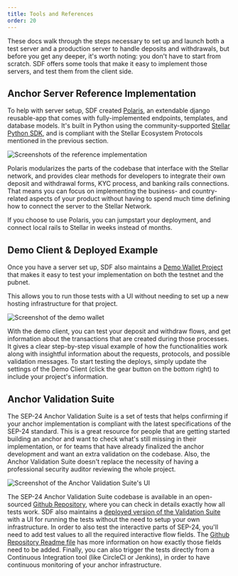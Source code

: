 ```yaml
---
title: Tools and References
order: 20
---
```


These docs walk through the steps necessary to set up and launch both a test server and a production server to handle deposits and withdrawals, but before you get any deeper, it's worth noting: you don't have to start from scratch. SDF offers some tools that make it easy to implement those servers, and test them from the client side.

## Anchor Server Reference Implementation

To help with server setup, SDF created [Polaris](https://github.com/stellar/django-polaris), an extendable django reusable-app that comes with fully-implemented endpoints, templates, and database models. It's built in Python using the community-supported [Stellar Python SDK](https://github.com/StellarCN/py-stellar-base), and is compliant with the Stellar Ecosystem Protocols mentioned in the previous section.

![Screenshots of the reference implementation](../../web-assets/polaris.png)

Polaris modularizes the parts of the codebase that interface with the Stellar network, and provides clear methods for developers to integrate their own deposit and withdrawal forms, KYC process, and banking rails connections. That means you can focus on implementing the business- and country-related aspects of your product without having to spend much time defining how to connect the server to the Stellar Network.

If you choose to use Polaris, you can jumpstart your deployment, and connect local rails to Stellar in weeks instead of months.

## Demo Client & Deployed Example

Once you have a server set up, SDF also maintains a [Demo Wallet Project](https://demo-wallet.stellar.org/) that makes it easy to test your implementation on both the testnet and the pubnet.

This allows you to run those tests with a UI without needing to set up a new hosting infrastructure for that project.

![Screenshot of the demo wallet](../../web-assets/demo_wallet_sep24dep.png)

With the demo client, you can test your deposit and withdraw flows, and get information about the transactions that are created during those processes. It gives a clear step-by-step visual example of how the functionalities work along with insightful information about the requests, protocols, and possible validation messages. To start testing the deploys, simply update the settings of the Demo Client (click the gear button on the bottom right) to include your project's information.

## Anchor Validation Suite

The SEP-24 Anchor Validation Suite is a set of tests that helps confirming if your anchor implementation is compliant with the latest specifications of the SEP-24 standard. This is a great resource for people that are getting started building an anchor and want to check what's still missing in their implementation, or for teams that have already finalized the anchor development and want an extra validation on the codebase. Also, the Anchor Validation Suite doesn't replace the necessity of having a professional security auditor reviewing the whole project.

![Screenshot of the Anchor Validation Suite's UI](../../web-assets/anchor-validation-suite.png)

The SEP-24 Anchor Validation Suite codebase is available in an open-sourced [Github Repository](https://github.com/stellar/transfer-server-validator/), where you can check in details exactly how all tests work. SDF also maintains a [deployed version of the Validation Suite](http://anchor-validator.stellar.org/) with a UI for running the tests without the need to setup your own infrastructure. In order to also test the interactive parts of SEP-24, you'll need to add test values to all the required interactive flow fields. The [Github Repository Readme file](https://github.com/stellar/transfer-server-validator/#providing-field-values) has more information on how exactly those fields need to be added. Finally, you can also trigger the tests directly from a Continuous Integration tool (like CircleCI or Jenkins), in order to have continuous monitoring of your anchor infrastructure.
